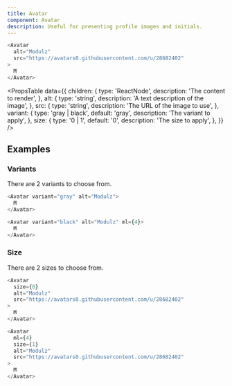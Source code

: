```yaml
---
title: Avatar
component: Avatar
description: Useful for presenting profile images and initials.
---
```


```js live
<Avatar
  alt="Modulz"
  src="https://avatars0.githubusercontent.com/u/28682402"
>
  M
</Avatar>
```

<PropsTable
  data={{
    children: {
      type: 'ReactNode',
      description: 'The content to render',
    },
    alt: {
      type: 'string',
      description: 'A text description of the image',
    },
    src: {
      type: 'string',
      description: 'The URL of the image to use',
    },
    variant: {
      type: 'gray | black',
      default: 'gray',
      description: 'The variant to apply',
    },
    size: {
      type: '0 | 1',
      default: '0',
      description: 'The size to apply',
    },
  }}
/>

## Examples

### Variants

There are 2 variants to choose from.

```js live
<Avatar variant="gray" alt="Modulz">
  M
</Avatar>

<Avatar variant="black" alt="Modulz" ml={4}>
  M
</Avatar>
```

### Size

There are 2 sizes to choose from.

```js live
<Avatar
  size={0}
  alt="Modulz"
  src="https://avatars0.githubusercontent.com/u/28682402"
>
  M
</Avatar>

<Avatar
  ml={4}
  size={1}
  alt="Modulz"
  src="https://avatars0.githubusercontent.com/u/28682402"
>
  M
</Avatar>
```

